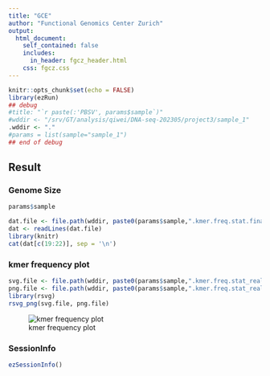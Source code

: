 ```yaml
---
title: "GCE"
author: "Functional Genomics Center Zurich"
output: 
  html_document:
    self_contained: false
    includes:
      in_header: fgcz_header.html
    css: fgcz.css
---
```


```r
knitr::opts_chunk$set(echo = FALSE)
library(ezRun)
## debug
#title: "`r paste(:'PBSV', params$sample`)"
#wddir <- "/srv/GT/analysis/qiwei/DNA-seq-202305/project3/sample_1"
.wddir <- "."
#params = list(sample="sample_1")
## end of debug
```

## Result {.tabset}

### Genome Size

```r
params$sample
```

```r
dat.file <- file.path(wddir, paste0(params$sample,".kmer.freq.stat.final.genomic.characters"))
dat <- readLines(dat.file)
library(knitr)
cat(dat[c(19:22)], sep = '\n')
```

### kmer frequency plot 

```r
svg.file <- file.path(wddir, paste0(params$sample,".kmer.freq.stat_real_theory_distribution.svg"))
png.file <- file.path(wddir, paste0(params$sample,".kmer.freq.stat_real_theory_distribution.png"))
library(rsvg)
rsvg_png(svg.file, png.file)
```

![kmer frequency plot](`r png.file`)

### SessionInfo
```r
ezSessionInfo()
```
